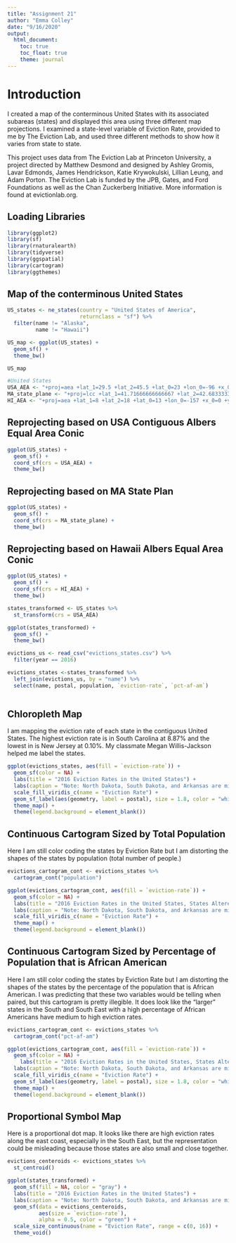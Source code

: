 ```yaml
---
title: "Assignment 21"
author: "Emma Colley"
date: "9/16/2020"
output: 
  html_document:
    toc: true
    toc_float: true
    theme: journal
---
```

# Introduction

I created a map of the conterminous United States with its associated subareas (states) and displayed this area using three different map projections. I examined a state-level variable of Eviction Rate, provided to me by The Eviction Lab, and used three different methods to show how it varies from state to state.

This project uses data from The Eviction Lab at Princeton University, a project directed by Matthew Desmond and designed by Ashley Gromis, Lavar Edmonds, James Hendrickson, Katie Krywokulski, Lillian Leung, and Adam Porton. The Eviction Lab is funded by the JPB, Gates, and Ford Foundations as well as the Chan Zuckerberg Initiative. More information is found at evictionlab.org.


## Loading Libraries

```r
library(ggplot2)
library(sf)
library(rnaturalearth)
library(tidyverse)
library(ggspatial)
library(cartogram)
library(ggthemes)
```

## Map of the conterminous United States

```r
US_states <- ne_states(country = "United States of America", 
                       returnclass = "sf") %>%
  filter(name != "Alaska",
         name != "Hawaii")

US_map <- ggplot(US_states) +
  geom_sf() +
  theme_bw()

US_map
```
```r
#United States
USA_AEA <- "+proj=aea +lat_1=29.5 +lat_2=45.5 +lat_0=23 +lon_0=-96 +x_0=0 +y_0=0 +ellps=clrk66 +units=m +no_defs"
MA_state_plane <- "+proj=lcc +lat_1=41.71666666666667 +lat_2=42.68333333333333 +lat_0=41 +lon_0=-71.5 +x_0=200000 +y_0=750000 +ellps=GRS80 +units=m +no_defs"
HI_AEA <- "+proj=aea +lat_1=8 +lat_2=18 +lat_0=13 +lon_0=-157 +x_0=0 +y_0=0 +ellps=GRS80 +datum=NAD83 +units=m +no_defs"
```

## Reprojecting based on USA Contiguous Albers Equal Area Conic

```r
ggplot(US_states) +
  geom_sf() +
  coord_sf(crs = USA_AEA) +
  theme_bw()
```

## Reprojecting based on MA State Plan

```r
ggplot(US_states) +
  geom_sf() +
  coord_sf(crs = MA_state_plane) +
  theme_bw()
```

## Reprojecting based on Hawaii Albers Equal Area Conic

```r
ggplot(US_states) +
  geom_sf() +
  coord_sf(crs = HI_AEA) +
  theme_bw()
```
```r
states_transformed <- US_states %>%
  st_transform(crs = USA_AEA)
```

```r
ggplot(states_transformed) +
  geom_sf() +
  theme_bw()
```
```r
evictions_us <- read_csv("evictions_states.csv") %>%
  filter(year == 2016)

evictions_states <-states_transformed %>%
  left_join(evictions_us, by = "name") %>%
  select(name, postal, population, `eviction-rate`, `pct-af-am`)
  
```

## Chloropleth Map

I am mapping the eviction rate of each state in the contiguous United States. The highest eviction rate is in South Carolina at 8.87% and the lowest in is New Jersey at 0.10%. My classmate Megan Willis-Jackson helped me label the states.


```r
ggplot(evictions_states, aes(fill = `eviction-rate`)) +
  geom_sf(color = NA) +
  labs(title = "2016 Eviction Rates in the United States") +
  labs(caption = "Note: North Dakota, South Dakota, and Arkansas are missing data in 2016.") +
  scale_fill_viridis_c(name = "Eviction Rate") +
  geom_sf_label(aes(geometry, label = postal), size = 1.8, color = "white", fill = NA, label.size = NA, fontface = "bold",)
  theme_map() +
  theme(legend.background = element_blank())
```

## Continuous Cartogram Sized by Total Population

Here I am still color coding the states by Eviction Rate but I am distorting the shapes of the states by population (total number of people.)


```r
evictions_cartogram_cont <- evictions_states %>%
  cartogram_cont("population")

ggplot(evictions_cartogram_cont, aes(fill = `eviction-rate`)) +
  geom_sf(color = NA) +
  labs(title = "2016 Eviction Rates in the United States, States Altered by Population Size") +
  labs(caption = "Note: North Dakota, South Dakota, and Arkansas are missing data in 2016.") +
  scale_fill_viridis_c(name = "Eviction Rate") +
  theme_map() +
  theme(legend.background = element_blank())
```

## Continuous Cartogram Sized by Percentage of Population that is African American

Here I am still color coding the states by Eviction Rate but I am distorting the shapes of the states by the percentage of the population that is African American. I was predicting that these two variables would be telling when paired, but this cartogram is pretty illegible. It does look like the "larger" states in the South and South East with a high percentage of African Americans have medium to high eviction rates. 


```r
evictions_cartogram_cont <- evictions_states %>%
  cartogram_cont("pct-af-am")

ggplot(evictions_cartogram_cont, aes(fill = `eviction-rate`)) +
  geom_sf(color = NA) +
    labs(title = "2016 Eviction Rates in the United States, States Altered by African American Population Size") +
  labs(caption = "Note: North Dakota, South Dakota, and Arkansas are missing data in 2016.") +
  scale_fill_viridis_c(name = "Eviction Rate") +
  geom_sf_label(aes(geometry, label = postal), size = 1.8, color = "white", fill = NA, label.size = NA, fontface = "bold",) +
  theme_map() +
  theme(legend.background = element_blank())
```

## Proportional Symbol Map

Here is a proportional dot map. It looks like there are high eviction rates along the east coast, especially in the South East, but the representation could be misleading because those states are also small and close together.

```r
evictions_centeroids <- evictions_states %>%
  st_centroid()

ggplot(states_transformed) +
  geom_sf(fill = NA, color = "gray") +
  labs(title = "2016 Eviction Rates in the United States") +
  labs(caption = "Note: North Dakota, South Dakota, and Arkansas are missing data in 2016.") +
  geom_sf(data = evictions_centeroids, 
          aes(size = `eviction-rate`),
          alpha = 0.5, color = "green") +
  scale_size_continuous(name = "Eviction Rate", range = c(0, 16)) +
  theme_void() 
```

